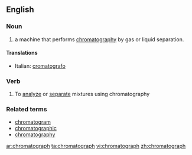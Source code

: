 ==English==

===Noun===
{{en-noun}}

# {{analytical chemistry}} a machine that performs [[chromatography]] by gas or liquid separation.

====Translations====
{{top}}
*Italian: [[cromatografo]] {{m}}
{{mid}}

{{bottom}}

===Verb===
{{en-verb}}

# To [[analyze]] or [[separate]] mixtures using chromatography

===Related terms===
*[[chromatogram]]
*[[chromatographic]]
*[[chromatography]]

[[ar:chromatograph]]
[[ta:chromatograph]]
[[vi:chromatograph]]
[[zh:chromatograph]]